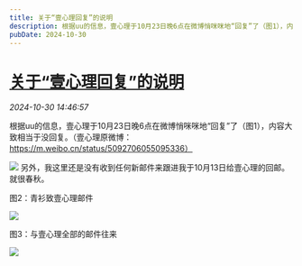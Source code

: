 ```yaml
---
title: 关于“壹心理回复”的说明
description: 根据uu的信息，壹心理于10月23日晚6点在微博悄咪咪地“回复”了（图1），内容大致相当于没回复。（壹心理原微博：https://m.weibo.cn/status/5092706055095336）\x0a\x0a另外，我这里还是没有收到任何新邮件来跟进我于10月13日给壹心理的回邮。就很春秋。\x0a\x0a图2：青衫致壹心理邮件\x0a图3：与壹心理全部的邮件往来
pubDate: 2024-10-30
---
```


# [关于“壹心理回复”的说明](http://mp.weixin.qq.com/s?__biz=MzIyMzgyMjY5NQ==&mid=2247525740&idx=2&sn=c4903c2e657c32b24e657e97b2e0404e&chksm=e94a4d970ce02c2743d84f866062f45f04500728494a71436f044b8a492a24ab5909e593fd4a#rd)



  *2024-10-30 14:46:57*

根据uu的信息，壹心理于10月23日晚6点在微博悄咪咪地“回复”了（图1），内容大致相当于没回复。（壹心理原微博：https://m.weibo.cn/status/5092706055095336）  

![](/assets/img/posts/2024-10-30-xinli001-response-statement-1.jpeg)
另外，我这里还是没有收到任何新邮件来跟进我于10月13日给壹心理的回邮。就很春秋。  

图2：青衫致壹心理邮件  

![](/assets/img/posts/2024-10-30-xinli001-response-statement-2.jpeg)

图3：与壹心理全部的邮件往来

![](/assets/img/posts/2024-10-30-xinli001-response-statement-3.png)


